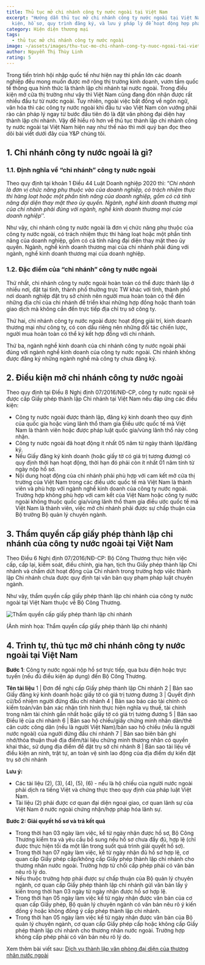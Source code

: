 ```yaml
---
title: Thủ tục mở chi nhánh công ty nước ngoài tại Việt Nam
excerpt: "Hướng dẫn thủ tục mở chi nhánh công ty nước ngoài tại Việt Nam: điều
  kiện, hồ sơ, quy trình đăng ký, và lưu ý pháp lý để hoạt động hợp pháp."
category: Hiện diện thương mại
tags:
  - thủ tục mở chi nhánh công ty nước ngoài
image: ~/assets/images/thu-tuc-mo-chi-nhanh-cong-ty-nuoc-ngoai-tai-viet-nam.jpg
author: Nguyễn Thị Thùy Linh
rating: 5
---
```

Trong tiến trình hội nhập quốc tế như hiện nay thì phần lớn các doanh nghiệp đều mong muốn được mở rộng thị trường kinh doanh, vươn tầm quốc tế thông qua hình thức là thành lập chi nhánh tại nước ngoài. Trong điều kiện mở cửa thị trường như vậy thì Việt Nam cũng đang đón nhận được rất nhiều đầu tư từ nước ngoài. Tuy nhiên, ngoài việc bất đồng về ngôn ngữ, văn hóa thì các công ty nước ngoài khi đầu tư vào Việt Nam còn vướng phải rào cản pháp lý ngay từ bước đầu tiên đó là đặt văn phòng đại diện hay thành lập chi nhánh. Vậy để hiểu rõ hơn về thủ tục thành lập chi nhánh công ty nước ngoài tại Việt Nam hiện nay như thế nào thì mời quý bạn đọc theo dõi bài viết dưới đây của Y&P chúng tôi.

## 1. Chi nhánh công ty nước ngoài là gì?

### 1.1. Định nghĩa về “chi nhánh” công ty nước ngoài

Theo quy định tại khoản 1 Điều 44 Luật Doanh nghiệp 2020 thì: “*Chi nhánh là đơn vị chức năng phụ thuộc vào của doanh nghiệp, có trách nhiệm thực thi hàng loạt hoặc một phần tính năng của doanh nghiệp, gồm có cả tính năng đại diện thay mặt theo ủy quyền. Ngành, nghề kinh doanh thương mại của chi nhánh phải đúng với ngành, nghề kinh doanh thương mại của doanh nghiệp*’’.

Như vậy, chi nhánh công ty nước ngoài là đơn vị chức năng phụ thuộc của công ty nước ngoài, có trách nhiệm thực thi hàng loạt hoặc một phần tính năng của doanh nghiệp, gồm có cả tính năng đại diện thay mặt theo ủy quyền. Ngành, nghề kinh doanh thương mại của chi nhánh phải đúng với ngành, nghề kinh doanh thương mại của doanh nghiệp.

### 1.2. Đặc điểm của “chi nhánh” công ty nước ngoài

Thứ nhất, chi nhánh công ty nước ngoài hoàn toàn có thể được thành lập ở nhiều nơi, đặt tại tỉnh, thành phố thường trực TW khác với tỉnh, thành phố nơi doanh nghiệp đặt trụ sở chính nên người mua hoàn toàn có thể đến những địa chỉ của chi nhánh để triển khai những hợp đồng hoặc thanh toán giao dịch mà không cần đến trực tiếp địa chỉ trụ sở công ty.

Thứ hai, chi nhánh công ty nước ngoài được hoạt động giải trí, kinh doanh thương mại như công ty, có con dấu riêng nên những đối tác chiến lược, người mua hoàn toàn có thể ký kết hợp đồng với chi nhánh.

Thứ ba, ngành nghề kinh doanh của chi nhánh công ty nước ngoài phải đúng với ngành nghề kinh doanh của công ty nước ngoài. Chi nhánh không được đăng ký những ngành nghề mà công ty chưa đăng ký.

## 2. Điều kiện mở chi nhánh công ty nước ngoài

Theo quy định tại Điều 8 Nghị định 07/2016/NĐ-CP, công ty nước ngoài sẽ được cấp Giấy phép thành lập Chi nhánh tại Việt Nam nếu đáp ứng các điều kiện:

* Công ty nước ngoài được thành lập, đăng ký kinh doanh theo quy định của quốc gia hoặc vùng lãnh thổ tham gia Điều ước quốc tế mà Việt Nam là thành viên hoặc được pháp luật quốc gia/vùng lãnh thổ này công nhận.
* Công ty nước ngoài đã hoạt động ít nhất 05 năm từ ngày thành lập/đăng ký.
* Nếu Giấy đăng ký kinh doanh (hoặc giấy tờ có giá trị tương đương) có quy định thời hạn hoạt động, thời hạn đó phải còn ít nhất 01 năm tính từ ngày nộp hồ sơ.
* Nội dung hoạt động của chi nhánh phải phù hợp với cam kết mở cửa thị trường của Việt Nam trong các điều ước quốc tế mà Việt Nam là thành viên và phù hợp với ngành nghề kinh doanh của công ty nước ngoài. Trường hợp không phù hợp với cam kết của Việt Nam hoặc công ty nước ngoài không thuộc quốc gia/vùng lãnh thổ tham gia điều ước quốc tế mà Việt Nam là thành viên, việc mở chi nhánh phải được sự chấp thuận của Bộ trưởng Bộ quản lý chuyên ngành.                                    

## 3. Thẩm quyền cấp giấy phép thành lập chi nhánh của công ty nước ngoài tại Việt Nam

Theo Điều 6 Nghị định 07/2016/NĐ-CP: Bộ Công Thương thực hiện việc cấp, cấp lại, kiểm soát, điều chỉnh, gia hạn, tịch thu Giấy phép thành lập Chi nhánh và chấm dứt hoạt động của Chi nhánh trong trường hợp việc thành lập Chi nhánh chưa được quy định tại văn bản quy phạm pháp luật chuyên ngành.

Như vậy, thẩm quyền cấp giấy phép thành lập chi nhánh của công ty nước ngoài tại Việt Nam thuộc về Bộ Công Thương.

![Thẩm quyền cấp giấy phép thành lập chi nhánh](~/assets/images/tham-quyen-cap-giay-phep-thanh-lap-chi-nhanh.jpg "Thẩm quyền cấp giấy phép thành lập chi nhánh")

(Ảnh minh họa: Thẩm quyền cấp giấy phép thành lập chi nhánh)

## 4. Trình tự, thủ tục mở chi nhánh công ty nước ngoài tại Việt Nam

**Bước 1**: Công ty nước ngoài nộp hồ sơ trực tiếp, qua bưu điện hoặc trực tuyến (nếu đủ điều kiện áp dụng) đến Bộ Công Thương.

**Tên tài liệu**
1 | Đơn đề nghị cấp Giấy phép thành lập Chi nhánh
2 | Bản sao Giấy đăng ký kinh doanh hoặc giấy tờ có giá trị tương đương
3 | Quyết định cử/bổ nhiệm người đứng đầu chi nhánh
4 | Bản sao báo cáo tài chính có kiểm toán/văn bản xác nhận tình hình thực hiện nghĩa vụ thuế, tài chính trong năm tài chính gần nhất hoặc giấy tờ có giá trị tương đương
5 | Bản sao Điều lệ của chi nhánh
6 | Bản sao hộ chiếu/giấy chứng minh nhân dân/thẻ căn cước công dân (nếu là người Việt Nam)/bản sao hộ chiếu (nếu là người nước ngoài) của người đứng đầu chi nhánh
7 | Bản sao biên bản ghi nhớ/thỏa thuận thuê địa điểm/tài liệu chứng minh thương nhân có quyền khai thác, sử dụng địa điểm để đặt trụ sở chi nhánh
8 | Bản sao tài liệu về điều kiện an ninh, trật tự, an toàn vệ sinh lao động của địa điểm dự kiến đặt trụ sở chi nhánh

**Lưu ý:**

* Các tài liệu (2), (3), (4), (5), (6) - nếu là hộ chiếu của người nước ngoài phải dịch ra tiếng Việt và chứng thực theo quy định của pháp luật Việt Nam.
* Tài liệu (2) phải được cơ quan đại diện ngoại giao, cơ quan lãnh sự của Việt Nam ở nước ngoài chứng nhận/hợp pháp hóa lãnh sự.

**Bước 2: Giải quyết hồ sơ và trả kết quả**

* Trong thời hạn 03 ngày làm việc, kể từ ngày nhận được hồ sơ, Bộ Công Thương kiểm tra và yêu cầu bổ sung nếu hồ sơ chưa đầy đủ, hợp lệ (chỉ được thực hiện tối đa một lần trong suốt quá trình giải quyết hồ sơ).
* Trong thời hạn 07 ngày làm việc, kể từ ngày nhận đủ hồ sơ hợp lệ, cơ quan cấp Giấy phép cấp/không cấp Giấy phép thành lập chi nhánh cho thương nhân nước ngoài. Trường hợp từ chối cấp phép phải có văn bản nêu rõ lý do.
* Nếu thuộc trường hợp phải được sự chấp thuận của Bộ quản lý chuyên ngành, cơ quan cấp Giấy phép thành lập chi nhánh gửi văn bản lấy ý kiến trong thời hạn 03 ngày từ ngày nhận được hồ sơ hợp lệ.
* Trong thời hạn 05 ngày làm việc kể từ ngày nhận được văn bản của cơ quan cấp Giấy phép, Bộ quản lý chuyên ngành có văn bản nêu rõ ý kiến đồng ý hoặc không đồng ý cấp phép thành lập chi nhánh.
* Trong thời hạn 05 ngày làm việc kể từ ngày nhận được văn bản của Bộ quản lý chuyên ngành, cơ quan cấp Giấy phép cấp hoặc không cấp Giấy phép thành lập chi nhánh cho thương nhân nước ngoài. Trường hợp không cấp phép phải có văn bản nêu rõ lý do.

Xem thêm bài viết sau: [Dịch vụ thành lập văn phòng đại diện của thương nhân nước ngoài](https://yplawfirm.vn/dau-tu-nuoc-ngoai/dich-vu-thanh-lap-van-phong-dai-dien-cua-thuong-nhan-nuoc-ngoai)
